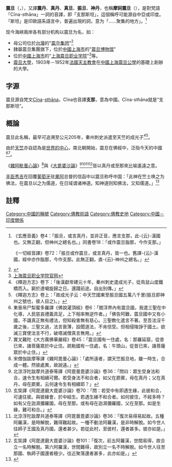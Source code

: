 {{distinguish|震蛋}}
{{otheruses|支那 (消歧義)}}
{{中國的稱謂}}
'''震旦'''（{{lang-sa|{{IAST| Cīna-sthāna}}}}，{{lang-pi|{{IAST| Cīna-rattha}}}}），又譯'''震丹'''、'''真丹'''、'''真旦'''、'''振旦'''、'''神丹'''，也稱'''摩訶震旦'''（{{lang|sa|{{IAST|Mahā-cīna-sthāna}}}}），是對梵語「Cīna-sthāna」一詞的音譯，即「支那斯坦」，這個稱呼可能源自中亞或印度。「斯坦」是印歐語系語言中，普遍出現的詞，意为「……聚集的地方」。<ref>《玄應音義》卷4：「振旦，或言真丹，並非正音，應言支那，此-{云}-漢國也。又無正翻，但神州之總名也。」同書卷18：「或作震旦脂那，今作支那。」

《一切經音譯》卷72：「振旦或作震旦，或言真丹，皆一也。舊譯-{云}-漢國，經中亦作脂那，今作支那。此無正翻，直-{云}-神州之總名。」</ref>

现今海峽兩岸各有部分机构以震旦为名，如：
* 母公司位於[[中華民國|台灣]]的"[[震旦集团|震旦集团]]"<ref>{{Cite web|title=震旦簡介|url=https://www.aurora.com.tw/about-aurora|accessdate=2020-12-05|date=2020-11-12|work=www.aurora.com.tw|archive-date=2021-01-02|archive-url=https://web.archive.org/web/20210102014607/https://www.aurora.com.tw/about-aurora|dead-url=no}}</ref>
* 隸屬震旦集團旗下，位於[[中華人民共和國|中國]][[上海市|上海市]]的"[[震旦博物馆|震旦博物馆]]"
* 位於[[中華人民共和國|中國]][[上海市|上海市]]的"[[上海震旦职业学院|上海震旦职业学院]]"<ref>[https://www.aurora-college.cn/ 上海震旦职业学院官网]</ref>等。
*[[震旦大学|震旦大學]]，1903年－1952年[[法国|法國]][[天主教会|天主教會]]在[[中国|中國]][[上海|上海]][[震旦公學|震旦公學]]的基礎上創辦的大學。

==字源==
震旦源自梵文[[wikt:चीन|Cīna]]-[[wikt:स्थान|sthāna]]，Cīna也音譯'''支那'''，意為中國。Cīna-sthāna就是“支那斯坦”。

==概論==
震旦此名稱，最早可追溯至公元205年，秦州刺史派遣至天竺的成光子<ref>《釋迦方志》卷下：「後漢獻帝建元十年，秦州刺史遣成光子，從鳥鼠山度鐵橋而入。窮於達嚫旋歸之日。還踐前途。自出別傳。」</ref><ref>《釋迦方志》卷上：「故成光子云：中天竺國東至振旦國五萬八千里(振旦即神州之號也，彼人目之)。」</ref>。

由於[[天竺|天竺]]亦自認為是[[中國_(佛教)|世界的中心]]，南北朝開始，震旦在佛經中，泛指今天的中國<ref>東晉帛尸梨蜜多羅譯《佛說灌頂經》卷6：「閻浮界內有震旦國，我遣三聖在中化導，人民慈哀禮義具足，上下相率無逆忤者。」「佛告阿難，震旦國中又有小國，不識真正無有禮法，但知殺害無有慈心。三聖教化遣言不著。至吾法沒千歲之後，三聖又過，法言衰薄，設聞道法，不肯信受。但相侵陵諍于國土。欲滅三寶使法言不行，破塔滅僧真言無用。」</ref><ref>實叉難陀《大方廣佛華嚴經》卷45：「震旦國有一住處，名：那羅延窟，從昔已來，諸菩薩眾於中止住。疏勒國有一住處，名：牛頭山，從昔已來，諸菩薩眾於中止住。」</ref>。

《[[雜阿毘曇心論|雜阿毗曇心論]]》<ref>宋僧伽跋摩等譯《雜阿毘曇心論》：「處所遠者，謂天竺振旦地，雖一時生，合成一體。然彼處異，故說遠。」</ref>與《[[阿毘達磨大毘婆沙論|大毘婆沙論]]》<ref>北涼浮陀跋摩共道泰等譯《阿毘曇毘婆沙論》卷36：「問曰：眾生受身法和合，速令生有相續可爾。若受身法不和合者，如父在罽賓，母在真丹；父在真丹，母在罽賓。云何速令生有相續耶？」</ref><ref>玄奘譯《阿毘達磨大毘婆沙論》卷70：「問：若受中有即遇生緣，此彼和合，可速往彼。與彼緣會，於中結生。若遇生緣不和合者。如何彼住，不經多時？如有父在迦濕彌羅國，母在至那。或有母在迦濕彌羅國，父在至那。如是生緣，難可和合。」</ref><ref>北涼浮陀跋摩共道泰等譯《阿毘曇毘婆沙論》卷36：「復次易得易起故。五種阿羅漢，是時解脫，難得難起故。一種不動法阿羅漢，是非時解脫。如今世人往師子王國及真丹國，還者甚少。若從此村，至彼村，還者甚多。彼亦如是。」</ref><ref>玄奘譯《阿毘達磨大毘婆沙論》卷101：「復次，前五阿羅漢，世間易得，故合立一名時解脫。第六阿羅漢，世間難得，故別立一名不時解脫。如今世人往至那國、執師子國還者極少。往近聚落還者甚多，此亦如是。」</ref>皆以真丹或至那來比喻遙遠之意。

[[丰臣秀吉|丰臣秀吉]]在回覆[[葡萄牙|葡萄牙]]驻[[果阿邦|果阿]]总督的信函中以震旦称呼中国：「此神在竺土唤之为佛法，在震旦以之为儒道，在日域谓诸神道。知神道则知佛法，又知儒道。」<ref>{{cite journal |author1=陈小法 |title=日本"神国思想"与元明时期的中日关系 |journal=许昌学院学报 |date=2005 |volume=24 |issue=1 |pages=92-96 |doi=10.3969/j.issn.1671-9824.2005.01.028 |url=http://dyyjy.zjgsu.edu.cn/show.asp?cid=509}}</ref>

==註釋==
{{reflist}}
[[Category:中國的稱號|Category:中國的稱號]]
[[Category:佛教術語|Category:佛教術語]]
[[Category:佛教史地|Category:佛教史地]]
[[Category:中國－印度關係|Category:中國－印度關係]]